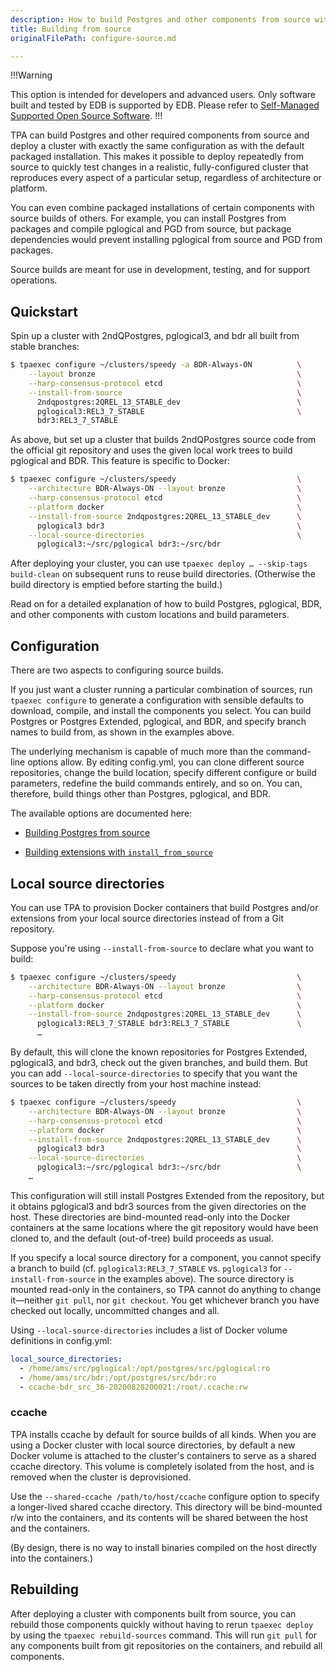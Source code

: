 ```yaml
---
description: How to build Postgres and other components from source with TPA.
title: Building from source
originalFilePath: configure-source.md

---
```


!!!Warning

This option is intended for developers and advanced users. 
Only software built and tested by EDB is supported by EDB. Please refer to 
[Self-Managed Supported Open Source Software](https://www.enterprisedb.com/product-compatibility/edb-supported-open-source-software.pdf).
!!!

TPA can build Postgres and other required components from source and
deploy a cluster with exactly the same configuration as with the default
packaged installation. This makes it possible to deploy repeatedly from
source to quickly test changes in a realistic, fully-configured cluster
that reproduces every aspect of a particular setup, regardless of
architecture or platform.

You can even combine packaged installations of certain components with
source builds of others. For example, you can install Postgres from
packages and compile pglogical and PGD from source, but package
dependencies would prevent installing pglogical from source and PGD from
packages.

Source builds are meant for use in development, testing, and for support
operations.

## Quickstart

Spin up a cluster with 2ndQPostgres, pglogical3, and bdr all built from
stable branches:

```bash
$ tpaexec configure ~/clusters/speedy -a BDR-Always-ON          \
    --layout bronze                                             \
    --harp-consensus-protocol etcd                              \
    --install-from-source                                       \
      2ndqpostgres:2QREL_13_STABLE_dev                          \
      pglogical3:REL3_7_STABLE                                  \
      bdr3:REL3_7_STABLE
```

As above, but set up a cluster that builds 2ndQPostgres source code from
the official git repository and uses the given local work trees to build
pglogical and BDR. This feature is specific to Docker:

```bash
$ tpaexec configure ~/clusters/speedy                           \
    --architecture BDR-Always-ON --layout bronze                \
    --harp-consensus-protocol etcd                              \
    --platform docker                                           \
    --install-from-source 2ndqpostgres:2QREL_13_STABLE_dev      \
      pglogical3 bdr3                                           \
    --local-source-directories                                  \
      pglogical3:~/src/pglogical bdr3:~/src/bdr
```

After deploying your cluster, you can use
`tpaexec deploy … --skip-tags build-clean` on subsequent runs to
reuse build directories. (Otherwise the build directory is emptied
before starting the build.)

Read on for a detailed explanation of how to build Postgres, pglogical,
BDR, and other components with custom locations and build parameters.

## Configuration

There are two aspects to configuring source builds.

If you just want a cluster running a particular combination of sources,
run `tpaexec configure` to generate a configuration with sensible
defaults to download, compile, and install the components you select.
You can build Postgres or Postgres Extended, pglogical, and BDR, and specify
branch names to build from, as shown in the examples above.

The underlying mechanism is capable of much more than the command-line
options allow. By editing config.yml, you can clone different source
repositories, change the build location, specify different configure or
build parameters, redefine the build commands entirely, and so on. You
can, therefore, build things other than Postgres, pglogical, and BDR.

The available options are documented here:

-   [Building Postgres from source](reference/postgres_installation_method_src/)

-   [Building extensions with `install_from_source`](reference/install_from_source/)

## Local source directories

You can use TPA to provision Docker containers that build Postgres
and/or extensions from your local source directories instead of from a
Git repository.

Suppose you're using `--install-from-source` to declare what you want
to build:

```bash
$ tpaexec configure ~/clusters/speedy                           \
    --architecture BDR-Always-ON --layout bronze                \
    --harp-consensus-protocol etcd                              \
    --platform docker                                           \
    --install-from-source 2ndqpostgres:2QREL_13_STABLE_dev      \
      pglogical3:REL3_7_STABLE bdr3:REL3_7_STABLE               \
      …
```

By default, this will clone the known repositories for Postgres Extended,
pglogical3, and bdr3, check out the given branches, and build them. But
you can add `--local-source-directories` to specify that you want the
sources to be taken directly from your host machine instead:

```bash
$ tpaexec configure ~/clusters/speedy                           \
    --architecture BDR-Always-ON --layout bronze                \
    --harp-consensus-protocol etcd                              \
    --platform docker                                           \
    --install-from-source 2ndqpostgres:2QREL_13_STABLE_dev      \
      pglogical3 bdr3                                           \
    --local-source-directories                                  \
      pglogical3:~/src/pglogical bdr3:~/src/bdr                 \
    …
```

This configuration will still install Postgres Extended from the repository,
but it obtains pglogical3 and bdr3 sources from the given directories on
the host. These directories are bind-mounted read-only into the Docker
containers at the same locations where the git repository would have
been cloned to, and the default (out-of-tree) build proceeds as usual.

If you specify a local source directory for a component, you cannot
specify a branch to build (cf. `pglogical3:REL3_7_STABLE` vs.
`pglogical3` for `--install-from-source` in the examples above). The
source directory is mounted read-only in the containers, so TPA
cannot do anything to change it—neither `git pull`, nor
`git checkout`. You get whichever branch you have checked out locally,
uncommitted changes and all.

Using `--local-source-directories` includes a list of Docker volume
definitions in config.yml:

```yaml
local_source_directories:
  - /home/ams/src/pglogical:/opt/postgres/src/pglogical:ro
  - /home/ams/src/bdr:/opt/postgres/src/bdr:ro
  - ccache-bdr_src_36-20200828200021:/root/.ccache:rw
```

### ccache

TPA installs ccache by default for source builds of all kinds. When
you are using a Docker cluster with local source directories, by default
a new Docker volume is attached to the cluster's containers to serve as
a shared ccache directory. This volume is completely isolated from the
host, and is removed when the cluster is deprovisioned.

Use the `--shared-ccache /path/to/host/ccache` configure option to
specify a longer-lived shared ccache directory. This directory will be
bind-mounted r/w into the containers, and its contents will be shared
between the host and the containers.

(By design, there is no way to install binaries compiled on the host
directly into the containers.)

## Rebuilding

After deploying a cluster with components built from source, you can
rebuild those components quickly without having to rerun `tpaexec
deploy` by using the `tpaexec rebuild-sources` command. This will run
`git pull` for any components built from git repositories on the
containers, and rebuild all components.
